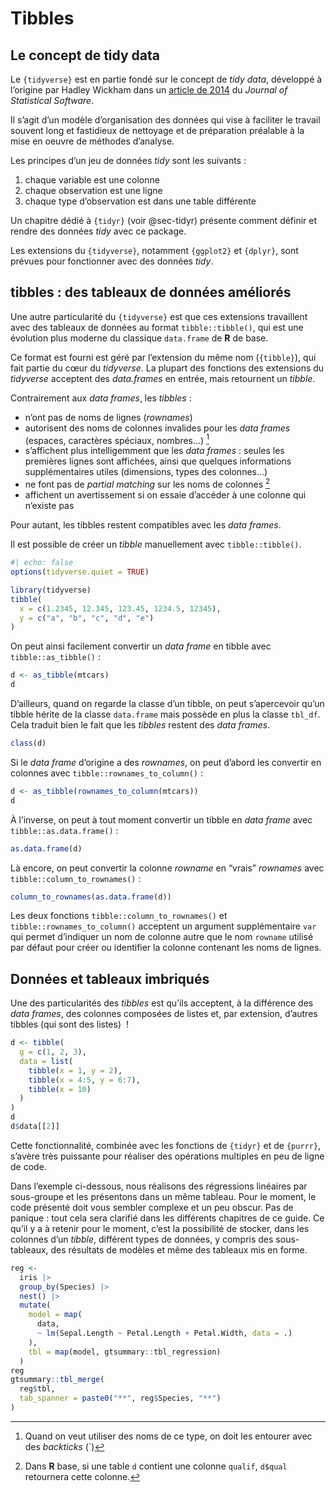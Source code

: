 # Tibbles {#sec-tibbles}

## Le concept de tidy data {#sec-tidy-data}

Le `{tidyverse}` est en partie fondé sur le concept de *tidy data*, développé à l'origine par Hadley Wickham dans un [article de 2014](https://www.jstatsoft.org/article/view/v059i10) du *Journal of Statistical Software*.

Il s'agit d'un modèle d'organisation des données qui vise à faciliter le travail souvent long et fastidieux de nettoyage et de préparation préalable à la mise en oeuvre de méthodes d'analyse.

Les principes d'un jeu de données *tidy* sont les suivants :

1.  chaque variable est une colonne
2.  chaque observation est une ligne
3.  chaque type d'observation est dans une table différente

Un chapitre dédié à `{tidyr}` (voir @sec-tidyr) présente comment définir et rendre des données *tidy* avec ce package.

Les extensions du `{tidyverse}`, notamment `{ggplot2}` et `{dplyr}`, sont prévues pour fonctionner avec des données *tidy*.

## tibbles : des tableaux de données améliorés {#tibbles}

Une autre particularité du `{tidyverse}` est que ces extensions travaillent avec des tableaux de données au format `tibble::tibble()`, qui est une évolution plus moderne du classique `data.frame` de **R** de base.

Ce format est fourni est géré par l'extension du même nom (`{tibble}`), qui fait partie du cœur du *tidyverse*. La plupart des fonctions des extensions du *tidyverse* acceptent des *data.frames* en entrée, mais retournent un *tibble*.

Contrairement aux *data frames*, les *tibbles* :

-   n'ont pas de noms de lignes (*rownames*)
-   autorisent des noms de colonnes invalides pour les *data frames* (espaces, caractères spéciaux, nombres...) [^tibbles-1]
-   s'affichent plus intelligemment que les *data frames* : seules les premières lignes sont affichées, ainsi que quelques informations supplémentaires utiles (dimensions, types des colonnes...)
-   ne font pas de *partial matching* sur les noms de colonnes [^tibbles-2]
-   affichent un avertissement si on essaie d'accéder à une colonne qui n'existe pas

[^tibbles-1]: Quand on veut utiliser des noms de ce type, on doit les entourer avec des *backticks* (\`)

[^tibbles-2]: Dans **R** base, si une table `d` contient une colonne `qualif`, `d$qual` retournera cette colonne.

Pour autant, les tibbles restent compatibles avec les *data frames*.

Il est possible de créer un *tibble* manuellement avec `tibble::tibble()`.

```r
#| echo: false
options(tidyverse.quiet = TRUE)
```

```r
library(tidyverse)
tibble(
  x = c(1.2345, 12.345, 123.45, 1234.5, 12345),
  y = c("a", "b", "c", "d", "e")
)
```

On peut ainsi facilement convertir un *data frame* en tibble avec `tibble::as_tibble()` :

```r
d <- as_tibble(mtcars)
d
```

D'ailleurs, quand on regarde la classe d'un tibble, on peut s'apercevoir qu'un tibble hérite de la classe `data.frame` mais possède en plus la classe `tbl_df`. Cela traduit bien le fait que les *tibbles* restent des *data frames*.

```r
class(d)
```

Si le *data frame* d'origine a des *rownames*, on peut d'abord les convertir en colonnes avec `tibble::rownames_to_column()` :

```r
d <- as_tibble(rownames_to_column(mtcars))
d
```

À l'inverse, on peut à tout moment convertir un tibble en *data frame* avec `tibble::as.data.frame()` :

```r
as.data.frame(d)
```

Là encore, on peut convertir la colonne *rowname* en "vrais" *rownames* avec `tibble::column_to_rownames()` :

```r
column_to_rownames(as.data.frame(d))
```

::: callout-note
Les deux fonctions `tibble::column_to_rownames()` et `tibble::rownames_to_column()` acceptent un argument supplémentaire `var` qui permet d'indiquer un nom de colonne autre que le nom `rowname` utilisé par défaut pour créer ou identifier la colonne contenant les noms de lignes.
:::

## Données et tableaux imbriqués

Une des particularités des *tibbles* est qu'ils acceptent, à la différence des *data frames*, des colonnes composées de listes et, par extension, d'autres tibbles (qui sont des listes)  !

```r
d <- tibble(
  g = c(1, 2, 3),
  data = list(
    tibble(x = 1, y = 2),
    tibble(x = 4:5, y = 6:7),
    tibble(x = 10)
  )
)
d
d$data[[2]]
```

Cette fonctionnalité, combinée avec les fonctions de `{tidyr}` et de `{purrr}`, s'avère très puissante pour réaliser des opérations multiples en peu de ligne de code.

Dans l'exemple ci-dessous, nous réalisons des régressions linéaires par sous-groupe et les présentons dans un même tableau. Pour le moment, le code présenté doit vous sembler complexe et un peu obscur. Pas de panique : tout cela sera clarifié dans les différents chapitres de ce guide. Ce qu'il y a à retenir pour le moment, c'est la possibilité de stocker, dans les colonnes d'un *tibble*, différent types de données, y compris des sous-tableaux, des résultats de modèles et même des tableaux mis en forme.

```r
reg <-
  iris |> 
  group_by(Species) |> 
  nest() |> 
  mutate(
    model = map(
      data, 
      ~ lm(Sepal.Length ~ Petal.Length + Petal.Width, data = .)
    ),
    tbl = map(model, gtsummary::tbl_regression)
  )
reg
gtsummary::tbl_merge(
  reg$tbl,
  tab_spanner = paste0("**", reg$Species, "**")
)
```
